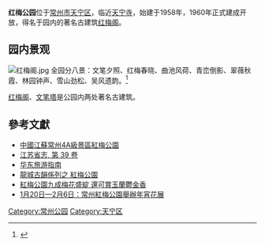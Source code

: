 '''红梅公园'''位于[[常州市|常州市]][[天宁区|天宁区]]，临近[[天宁寺|天宁寺]]，始建于1958年，1960年正式建成开放，得名于园内的著名古建筑[[红梅阁_(常州)|红梅阁]]。

==园内景观==
[[File:红梅阁.jpg|thumb]]
全园分八景：文笔夕照、红梅春晓、曲池风荷、青峦倒影、翠薇秋霞、林园钟声、雪山劲松、吴风遗韵。<ref>{{Cite web |url=http://www.redplumpark.com/ |title=红梅公园 |access-date=2014-03-13 |archive-url=https://web.archive.org/web/20140228001933/http://www.redplumpark.com/ |archive-date=2014-02-28 |dead-url=yes }}</ref>

[[红梅阁_(常州)|红梅阁]]、[[文笔塔_(常州)|文笔塔]]是公园内两处著名古建筑。

==參考文獻==
{{reflist}}
*[http://news.sina.com.tw/article/20130601/9808119.html 中國江蘇常州4A級景區紅梅公園]
*[http://books.google.com.tw/books?id=md1wAAAAIAAJ&q=%E7%BA%A2%E6%A2%85%E5%85%AC%E5%9B%AD&dq=%E7%BA%A2%E6%A2%85%E5%85%AC%E5%9B%AD&hl=zh-TW&sa=X&ei=4-YiU-WcLo3pkgX9qYHABA&ved=0CEAQ6AEwAw 江苏省志, 第 39 卷]
*[http://books.google.com.tw/books?id=yQRNAAAAMAAJ&q=%E7%BA%A2%E6%A2%85%E5%85%AC%E5%9B%AD&dq=%E7%BA%A2%E6%A2%85%E5%85%AC%E5%9B%AD&hl=zh-TW&sa=X&ei=4-YiU-WcLo3pkgX9qYHABA&ved=0CE4Q6AEwBQ 华东旅游指南]
*[https://web.archive.org/web/20170305063526/http://news.xinhuanet.com/house/cz/2013-08-27/c_117116254.htm 龍城古韻係列之 紅梅公園] 
*[http://www.js.xinhuanet.com/2014-03/07/c_119665081.htm 紅梅公園九成梅花盛綻 還可賞玉蘭鬱金香]{{dead link|date=2018年4月 |bot=InternetArchiveBot |fix-attempted=yes }} 
*[https://web.archive.org/web/20140314150823/http://su.people.com.cn/BIG5/n/2014/0117/c154840-20411892.html 1月20日—2月6日：常州紅梅公園舉辦年宵花展]
{{中华人民共和国国家重点公园}}
[[Category:常州公园|Category:常州公园]]
[[Category:天宁区|Category:天宁区]]